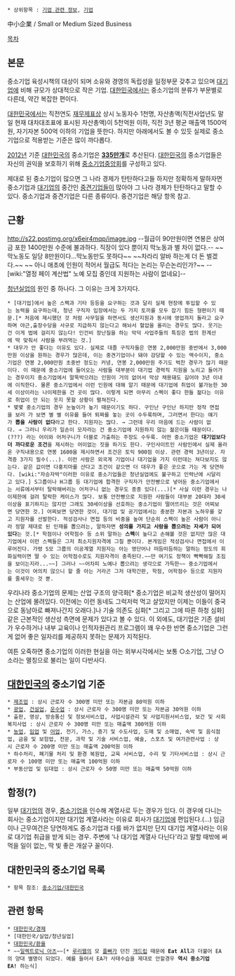  * 상위항목 : [[기업 관련 정보]], [[기업]]

中小企業 / Small or Medium Sized Business

[[목차]]

== 본문 ==
중소기업 육성시책의 대상이 되며 소유와 경영의 독립성을 일정부문 갖추고 있으며 [[대기업]]에 비해 규모가 상대적으로 작은 기업. [[대한민국]]에서는 중소기업의 분류가 부문별로 다른데, 약간 복잡한 편이다. 

[[대한민국]]에서는 직전연도 [[재무제표]]상 상시 노동자수 1천명, 자산총액(직전사업년도 말일 현재 대차대조표에 표시된 자산총액)이 5천억원 이하, 직전 3년 평균 매출액 1500억원, 자기자본 500억 이하의 기업을 뜻한다. 하지만 아래에서도 볼 수 있듯 실제로 중소기업으로 적용받는 기준은 많이 까다롭다.

[[2012년]] 기준 [[대한민국]]의 중소기업은 [http://www.index.go.kr/potal/main/EachDtlPageDetail.do?idx_cd=1181 '''335만개''']로 추산된다. [[대한민국]]의 중소기업들은 자신의 권익을 보호하기 위해 [http://www.kbiz.or.kr/index.jsp 중소기업중앙회]를 구성하고 있다.

제대로 된 중소기업이 많으면 그 나라 경제가 탄탄하다고들 하지만 정확하게 말하자면 중소기업과 [[대기업]]의 중간인 [[중견기업]]들이 많아야 그 나라 경제가 탄탄하다고 말할 수 있다. 중소기업과 중견기업은 다른 종류이다. 중견기업은 해당 항목 참고.

== 근황 ==
http://s22.postimg.org/x6eir4mqp/image.jpg
--월급이 90만원이면 연봉은 상여금 포한 1400만원 수준에 불과하다. 직장이 있다 뿐이지 막노동과 별 차이 없다.-- ~~막노동도 일당 8만원이다...막노동만도 못하다~~ ~~차라리 알바 하는게 더 돈 벌겠다.~~ ~~ 아니 애초에 인원이 적어서 월급도 적다는 논리는 무슨논리인가?~~
--[wiki:"열정 페이 계산법" 노예 모집 중인데 지원하는 사람이 없네요]--

[[청년실업]]의 원인 중 하나다. 그 이유는 크게 3가지다.
 * [대기업]에서 높은 스펙과 기타 등등을 요구하는 것과 달리 실제 현장에 투입할 수 있는 능력을 요구하는데, 청년 구직자 입장에서는 두 가지 토끼를 모두 잡기 힘든 형편이기 때문.[* 처음에 제시했던 것 처럼 사무일을 하면서도 생산지원과 동시에 영업까지 돌라고 요구하며 야근,출장수당을 사규로 지급하지 않는다고 해놔서 혈압을 올리는 경우도 많다. 웃기는건 이게 법에 걸리지 않는다! 인건비 장난질을 하는 악덕 사업주들의 특징은 법의 한계선에 딱 맞춰서 사람을 부려먹는 것.]
 * 대우가 안 좋다는 이유도 있다. 실제로 대졸 구직자들은 연봉 2,000만원 중반에서 3,000만원 이상을 원하는 경우가 많은데, 이는 중견기업이나 돼야 감당할 수 있는 액수이지, 중소기업은 연봉 2,000만원 초중반 정도는 커녕, 연봉 2,000만원 주기도 벅찬 경우가 많기 때문이다. 이 때문에 중소기업에 들어오는 사람들 대부분이 대기업 경력직 지원을 노리고 들어가는 경우이지 중소기업에서 말뚝박으려는 인원이 거의 없어서 막상 채용돼도 길어야 3년 이내에 이직한다. 물론 중소기업에서 이런 인원에 대해 알기 때문에 대기업에 취업이 불가능한 30세 이상이라는 나이제한을 건 곳이 많다. 이렇게 되면 아무리 스펙이 좋다 한들 젊다는 이유로 취업이 안 되는 웃지 못할 상황이 펼쳐진다.
 * 몇몇 중소기업의 경우 눈높이가 높기 때문이기도 하다. 구인난 구인난 하지만 정작 면접을 보러 가 보면 별 별 이유를 들어 퇴짜를 놓는 곳이 수두룩하며, 그러면서 한다는 얘기가 '''뽑을 사람이 없다'''라고 한다. 지원자는 많다. → 그런데 우리 마음에 드는 사람이 없다. → 그러니 우리가 일손이 모자라는 건 중소기업에 지원하지 않는 젊은이들 때문이다.(???) 라는 어이와 어처구니가 더블로 가출하는 주장도 수두룩. 어떤 중소기업은 '''대기업보다 더 까다로운 조건'''을 제시하는 어이없는 짓을 하기도 한다. 구인사이트인 사람인에서 실제 올라온 구직내용으로 연봉 1600을 제시하면서 조건은 토익 900점 이상. 관련 경력 3년이상. 자격증 3가지 필수(...). 이런 사람은 외국계 기업이나 대기업을 가지 이런데는 쳐다보지도 않는다. 같은 값이면 다홍치마를 산다고 조건이 같으면 더 대우가 좋은 곳으로 가는 게 당연하다. [wiki:"자승자박"이러한 이유로 중소기업들은 청년실업에도 불구하고 인력난에 시달리고 있다.] S그룹이나 H그룹 등 대기업에 합격한 구직자가 안전빵으로 넣어둔 중소기업에서는 서류에서부터 탈락해버리는 어처구니 없는 경우도 종종 있다(...)[* 사실 이런 경우는 나이제한에 걸려 탈락한 케이스가 많다. 보통 안전빵으로 지원한 사람들이 대부분 20대라 30세이상을 표기하지는 않지만 그래도 30세이상을 선호하는 중소기업이 떨어뜨리는 것은 어찌보면 당연한 것.] 어찌보면 당연한 것이, 대기업 및 공기업에서는 충분한 자본과 노하우를 갖고 지원자를 선발한다. 적성검사나 면접 등의 비중을 높여 단순히 스펙이 높은 사람이 아니라 정말 제대로 된 인재를 뽑으려는, 말하자면 '''성의를 가지고 사람을 뽑으려는 자세가 되어 있다'''는 것.[* 학점이나 어학점수 등 소위 말하는 '''스펙'''이 높다고 손해볼 것은 없지만 많은 대기업에서 이런 스펙들은 그저 최소지원자격에 그칠 뿐이다. 본게임은 적성검사나 면접에서 이루어진다. 가령 S모 그룹의 이공계열 지원자는 아는 영단어나 떠듬떠듬하는 말하는 정도의 회화실력이면 딸 수 있는 어학점수로도 지원자격이 충족된다.~~만 여기도 정책이 빡빡해질 조짐을 보이는지라...~~] 그러나 ~~어차피 노예나 뽑으려는 생각으로 가득한~~ 중소기업에서는 이것이 여의치 않으니 할 줄 아는 거라곤 그저 대학간판, 학점, 어학점수 등으로 지원자를 줄세우는 것 뿐.

우리나라 중소기업의 문제는 산업 구조의 양극화[* 중소기업은 비교적 생산성이 떨어지는 산업에 몰려있다. 이전에는 이런 동네도 그럭저럭 먹고 살았지만 이제는 이들이 중국으로 동남아로 빠져나간지 오래다.]나 기술 의존도 심화[* 그리고 그에 따른 하청 심화]같은 근본적인 생산성 측면에 문제가 있다고 볼 수 있다. 이 외에도, 대기업은 기존 설비가 우수하거나 내부 교육이나 인적자원관리 프로그램이 꽤 우수한 반면 중소기업은 그런 게 없어 좋은 일자리를 제공하지 못하는 문제가 지적된다.

여튼 오죽하면 중소기업의 이러한 현실을 아는 외부시각에서는 보통 ○소기업, 그냥 ○소라는 멸칭으로 불리는 일이 다반사다. 

== [[대한민국]]의 중소기업 기준 ==
 * [[제조업]] : 상시 근로자 수 300명 미만 또는 자본금 80억원 이하
 * [[광업]], [[건설업]], [[운수업]] : 상시 근로자 수 300명 미만 또는 자본금 30억원 이하
 * 출판, 영상, 방송통신 및 정보서비스업, 사업시설관리 및 사업지원서비스업, 보건 및 사회복지사업 : 상시 근로자 수 300명 미만 또는 매출액 300억원 이하
 * [[농업]], [[임업]] 및 [[어업]], 전기, 가스, 증기 및 수도사업, 도매 및 소매업, 숙박 및 음식점업, 금융 및 보험업, 전문, 과학 및 기술 서비스업, 예술, 스포츠 및 여가관련사업 : 상시 근로자 수 200명 미만 또는 매출액 200억원 이하 
 * 하수처리, 폐기물 처리 및 환경 복원업, 교육 서비스업, 수리 및 기타서비스업 : 상시 근로자 수 100명 미만 또는 매출액 100억원 이하 
 * 부동산업 및 임대업 : 상시 근로자 수 50명 미만 또는 매출액 50억원 이하 

== 함정(?) ==
일부 [[대기업]]의 경우, [[중소기업]]을 인수해 계열사로 두는 경우가 있다. 이 경우에 다니는 회사는 중소기업이지만 대기업 계열사라는 이유로 회사가 [[대기업]]에 편입된다.(...) 임금이나 근무여건은 당연하게도 중소기업과 다를 바가 없지만 단지 대기업 계열사라는 이유로 대기업 취급을 받게 되는 경우. 주변에 '나 대기업 계열사 다닌다'라고 말할 때밖에 써먹을 일이 없는, 딱 빛 좋은 개살구 꼴이다.

== 대한민국의 중소기업 목록 ==
 * 항목 참조: [[중소기업/대한민국]]

== 관련 항목 ==
 * [[대한민국/경제]]
 * [대한민국/실업/청년실업]
 * [[대한민국/환율]]
 * ~~[[일렉트로닉 아츠]]~~[* [[루리웹]]의 모 [[플빠]]가 던진 [[개드립]] 때문에 '''Eat All'''과 더불어 EA의 양대 별명이 되었다. 예를 들어서 EA가 사태수습을 제대로 안할경우 '''역시 중소기업 EA!''' 하는식]

